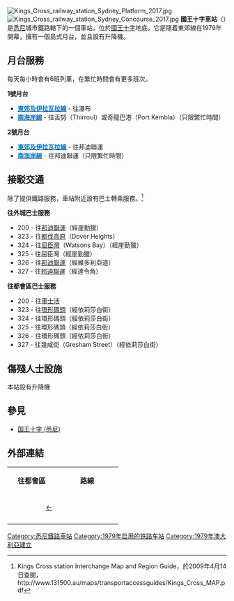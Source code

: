 {{Infobox station
|name                = 國王十字<br />{{lang|en|Kings Cross}}
|type                = 
|style               = Sydney Trains
|image               = Kings Cross railway station Sydney Entrance 2017.jpg
|image_size          = 
|image_caption       = 2017年8月車站外觀
|address             = [[新南威爾士州|新南威爾士州]]{{link-en|國王十字 (新南威爾士州)|Kings Cross, New South Wales|國王十字}}達令赫斯特路
|country             = [[澳洲|澳洲]]
|coordinates         = {{coord|-33.87468|151.22242|region:AU-NSW_type:railwaystation|format=dms|display=inline,title}}
|elevation           = 
|distance            = 距離[[悉尼中央車站|悉尼中央車站]]3.41公里
|line                = [[東郊及伊拉瓦拉線|東郊線]]
|other               = 巴士
|structure           = 地下
|platform            = 2個（1個島式）
|depth               = 
|levels              = 
|tracks              = 2條
|parking             = 
|bicycle             = 
|opened              = 1979年6月23日
|closed              = 
|rebuilt             = 
|electrified         = 是
|disabled            = 是
|code                = {{link-en|新南威爾士州鐵路車站編號列表|List of New South Wales railway station codes|KSX}}
|owned               = [[新南威爾士州鐵路局|新南威爾士州鐵路局]]
|operator            = [[悉尼列車|悉尼列車]]
|zone                =
|status              = 有人
|former              = 
| passengers          = 每日12,730人<ref>{{cite web |author=Bureau of Transport Statistics |url=https://www.transport.nsw.gov.au/sites/default/files/media/documents/2017/Train%20Statistics%202014.pdf |title=Train Statistics 2014 |publisher=Transport NSW |accessdate=12 July 2018 |archive-date=2018-06-10 |archive-url=https://web.archive.org/web/20180610113500/https://www.transport.nsw.gov.au/sites/default/files/media/documents/2017/Train%20Statistics%202014.pdf |dead-url=no }}</ref>
| pass_year           = 2013年
| pass_rank           = 16
| pass_system         = 悉尼列車，新州鐵路
|mpassengers         = 
|services            = 
|web                 = [https://transportnsw.info/stop?q=10101107#/ Transport for NSW]
|route_map           = 
|map_state           = }}
[[File:Kings_Cross_railway_station_Sydney_Platform_2017.jpg|thumb]]
[[File:Kings_Cross_railway_station_Sydney_Concourse_2017.jpg|thumb]]
'''國王十字車站'''（{{lang-en|Kings Cross railway station}}）是[[悉尼|悉尼]]城市鐵路轄下的一個車站，位於[[国王十字_(悉尼)|國王十字]]地底。它是隨着東郊線在1979年開幕，擁有一個島式月台，並且設有升降機。

== 月台服務 ==

每天每小時會有6班列車，在繁忙時間會有更多班次。

'''1號月台'''
*'''[[東郊及伊拉瓦拉線|<font color=#0072c6>東郊及伊拉瓦拉線</font>]]''' - 往瀑布
*'''[[南海岸線|<font color=#0072c6>南海岸線</font>]]''' - 往舌努（Thirroul）或奇龍巴港（Port Kembla）（只限繁忙時間）

'''2號月台'''
*'''[[東郊及伊拉瓦拉線|<font color=#0072c6>東郊及伊拉瓦拉線</font>]]''' - 往邦迪聯運
*'''[[南海岸線|<font color=#0072c6>南海岸線</font>]]''' - 往邦迪聯運（只限繁忙時間）

== 接駁交通 ==

除了提供鐵路服務，車站附近設有巴士轉乘服務。<ref>Kings Cross station Interchange Map and Region Guide，於2009年4月14日查閱，http://www.131500.au/maps/transportaccessguides/Kings_Cross_MAP.pdf{{dead link|date=2017年12月 |bot=InternetArchiveBot |fix-attempted=yes }}</ref>

'''往外城巴士服務'''

*200 - 往[[邦迪聯運|邦迪聯運]]（經崖勤獵）
*323 - 往[[都伐高原|都伐高原]]（Dover Heights）
*324 - 往[[屈臣灣|屈臣灣]]（Watsons Bay）（經崖勤獵）
*325 - 往屈臣灣（經崖勤獵）
*326 - 往[[邦迪聯運|邦迪聯運]]（經維多利亞道）
*327 - 往[[邦迪聯運|邦迪聯運]]（經達令角）

'''往都會區巴士服務'''

*200 - 往[[車士活|車士活]]
*323 - 往[[環形碼頭|環形碼頭]]（經依莉莎白街）
*324 - 往環形碼頭（經依莉莎白街）
*325 - 往環形碼頭（經依莉莎白街）
*326 - 往環形碼頭（經依莉莎白街）
*327 - 往幾咸街（Gresham Street）（經依莉莎白街）

== 傷殘人士設施 ==

本站設有升降機

==參見==
*[[国王十字_(悉尼)|国王十字 (悉尼)]]

== 外部連結 ==

{{Reflist}}

{{Mapit-AUS-suburbscale|long=151.22242|lat=-33.87468}}

{| class="wikitable" style="margin: 1em auto 1em auto" 
|- 
|colspan=2 align="center"| '''往都會區''' 
|align="center"|  '''路線''' 
|colspan=2 align="center"|   '''往外城'''
|- 
|align="center" bgcolor=0072c6 | <span style="color: White;">馬丁廣場</span>
|align="center" bgcolor=0072c6 | [[馬丁廣場車站|←]]
|align="center" bgcolor=0072c6 | <span style="color: White;">'''東郊及伊拉瓦拉線'''</span>
|align="center" bgcolor=0072c6 | [[崖勤獵車站|→]] 
|align="center" bgcolor=0072c6 | <span style="color: White;">崖勤獵</span> 
|-
|}

[[Category:悉尼鐵路車站|Category:悉尼鐵路車站]]
[[Category:1979年启用的铁路车站|Category:1979年启用的铁路车站]]
[[Category:1979年澳大利亞建立|Category:1979年澳大利亞建立]]